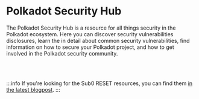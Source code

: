 # Polkadot Security Hub

The Polkadot Security Hub is a resource for all things security in the Polkadot ecosystem. Here you can discover security vulnerabilities disclosures, learn the in detail about common security vulnerabilities, find information on how to secure your Polkadot project, and how to get involved in the Polkadot security community.

<Sections />


<br/><br/>

:::info
If you're looking for the Sub0 RESET resources, you can find them [in the latest blogpost](/blog).
:::
